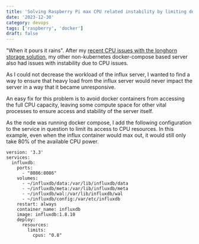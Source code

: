 ```yaml
---
title: 'Solving Raspberry Pi max CPU related instability by limiting docker cpu access'
date: '2023-12-30'
category: devops
tags: ['raspberry', 'docker']
draft: false
---
```


"When it pours it rains". After my [recent CPU issues with the longhorn storage solution](./fixing-longhorn-instance-manager-max-cpu-issues), my other non-kubernetes docker-compose based server also had issues with instability due to CPU issues.
 
As I could not decrease the workload of the influx server, I wanted to find a way to ensure that heavy load from the influx server would never impact the server in a way that it became unresponsive. 

An easy fix for this problem is to avoid docker containers from accessing the full CPU capacity, leaving some compute space for other vital processes to ensure access and stability of the server itself.

As the node was running docker compose, I add the following configuration to the service in question to limit its access to CPU resources. In this example, even when the influx container would max out, it would still only take 80% of the available CPU power.

```
version: '3.3'
services:
  influxdb:
    ports:
      - "8086:8086"
    volumes:
      - ~/influxdb/data:/var/lib/influxdb/data
      - ~/influxdb/meta:/var/lib/influxdb/meta
      - ~/influxdb/wal:/var/lib/influxdb/wal
      - ~/influxdb/config:/var/etc/influxdb
    restart: always
    container_name: influxdb
    image: influxdb:1.8.10
    deploy:
      resources:
        limits:
          cpus: "0.8"
```
